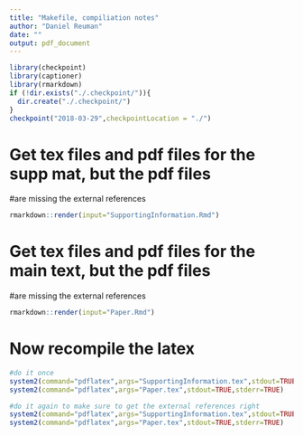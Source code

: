 ```yaml
---
title: "Makefile, compiliation notes"
author: "Daniel Reuman"
date: ""
output: pdf_document
---
```

<!--checkpoint package-->
```r
library(checkpoint)
library(captioner)
library(rmarkdown)
if (!dir.exists("./.checkpoint/")){
  dir.create("./.checkpoint/")
}
checkpoint("2018-03-29",checkpointLocation = "./")
```

# Get tex files and pdf files for the supp mat, but the pdf files 
#are missing the external references 

```r
rmarkdown::render(input="SupportingInformation.Rmd") 
```

# Get tex files and pdf files for the main text, but the pdf files 
#are missing the external references 

```r
rmarkdown::render(input="Paper.Rmd") 
```

# Now recompile the latex

```r
#do it once
system2(command="pdflatex",args="SupportingInformation.tex",stdout=TRUE,stderr=TRUE)
system2(command="pdflatex",args="Paper.tex",stdout=TRUE,stderr=TRUE)

#do it again to make sure to get the external references right
system2(command="pdflatex",args="SupportingInformation.tex",stdout=TRUE,stderr=TRUE)
system2(command="pdflatex",args="Paper.tex",stdout=TRUE,stderr=TRUE)
```